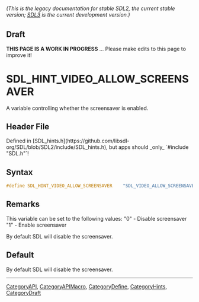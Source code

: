 ====== (This is the legacy documentation for stable SDL2, the current stable version; [https://wiki.libsdl.org/SDL3/ SDL3] is the current development version.) ======

== Draft ==

'''THIS PAGE IS A WORK IN PROGRESS''' ... Please make edits to this page to improve it!



<!-- #*^*^*^*^*See https://wiki.libsdl.org/SGEnumerations for details on editing this page*^*^*^*^* -->
= SDL_HINT_VIDEO_ALLOW_SCREENSAVER =

A variable controlling whether the screensaver is enabled.

== Header File ==

Defined in [SDL_hints.h](https://github.com/libsdl-org/SDL/blob/SDL2/include/SDL_hints.h), but apps should _only_ `#include "SDL.h"`!

== Syntax ==

<syntaxhighlight lang='c'>
#define SDL_HINT_VIDEO_ALLOW_SCREENSAVER    "SDL_VIDEO_ALLOW_SCREENSAVER"</syntaxhighlight>

== Remarks ==

This variable can be set to the following values: "0" - Disable screensaver
"1" - Enable screensaver

By default SDL will disable the screensaver.

== Default ==

By default SDL will disable the screensaver.

----
[[CategoryAPI]], [[CategoryAPIMacro]], [[CategoryDefine]], [[CategoryHints]], [[CategoryDraft]]
<!-- #See the Style Guide for instructions on editing the footer. -->


